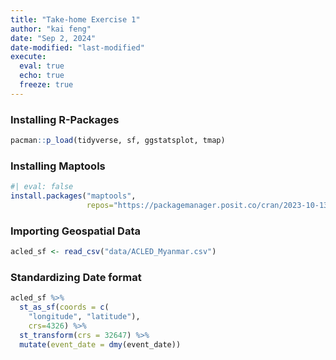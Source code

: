 ```yaml
---
title: "Take-home Exercise 1"
author: "kai feng"
date: "Sep 2, 2024"
date-modified: "last-modified"
execute:
  eval: true
  echo: true
  freeze: true
---
```


### Installing R-Packages

```r
pacman::p_load(tidyverse, sf, ggstatsplot, tmap)
```

### Installing Maptools

```r
#| eval: false
install.packages("maptools",
                 repos="https://packagemanager.posit.co/cran/2023-10-13")
```

### Importing Geospatial Data

```r
acled_sf <- read_csv("data/ACLED_Myanmar.csv")
```

### Standardizing Date format

```r
acled_sf %>% 
  st_as_sf(coords = c(
    "longitude", "latitude"),
    crs=4326) %>% 
  st_transform(crs = 32647) %>% 
  mutate(event_date = dmy(event_date))
```
